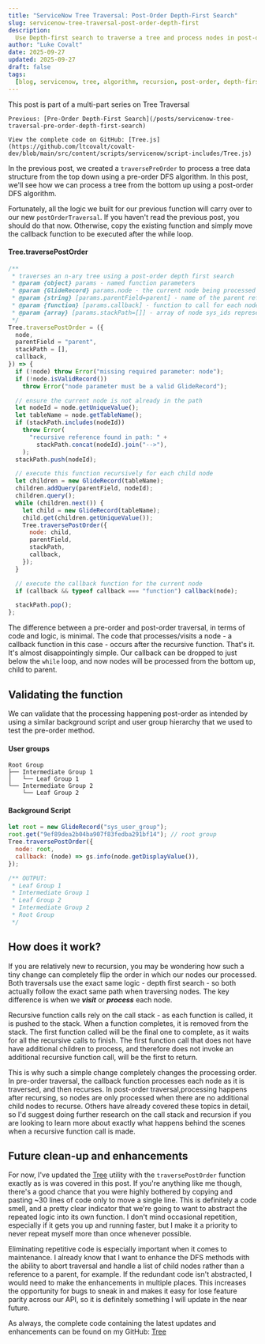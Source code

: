 ```yaml
---
title: "ServiceNow Tree Traversal: Post-Order Depth-First Search"
slug: servicenow-tree-traversal-post-order-depth-first
description:
  Use Depth-first search to traverse a tree and process nodes in post-order
author: "Luke Covalt"
date: 2025-09-27
updated: 2025-09-27
draft: false
tags:
  [blog, servicenow, tree, algorithm, recursion, post-order, depth-first, dfs]
---
```


<Alert type="info">
	This post is part of a multi-part series on Tree Traversal  
	
	Previous: [Pre-Order Depth-First Search](/posts/servicenow-tree-traversal-pre-order-depth-first-search)

    View the complete code on GitHub: [Tree.js](https://github.com/ltcovalt/covalt-dev/blob/main/src/content/scripts/servicenow/script-includes/Tree.js)

</Alert>

In the previous post, we created a `traversePreOrder` to process a tree data
structure from the top down using a pre-order DFS algorithm. In this post, we'll
see how we can process a tree from the bottom up using a post-order DFS
algorithm.

Fortunately, all the logic we built for our previous function will carry over to
our new `postOrderTraversal`. If you haven't read the previous post, you should
do that now. Otherwise, copy the existing function and simply move the callback
function to be executed after the while loop.

#### Tree.traversePostOrder

```js
/**
 * traverses an n-ary tree using a post-order depth first search
 * @param {object} params - named function parameters
 * @param {GlideRecord} params.node - the current node being processed
 * @param {string} [params.parentField=parent] - name of the parent reference field
 * @param {function} [params.callback] - function to call for each node visited
 * @param {array} [params.stackPath=[]] - array of node sys_ids representing the current path of nodes already visited
 */
Tree.traversePostOrder = ({
  node,
  parentField = "parent",
  stackPath = [],
  callback,
}) => {
  if (!node) throw Error("missing required parameter: node");
  if (!node.isValidRecord())
    throw Error("node parameter must be a valid GlideRecord");

  // ensure the current node is not already in the path
  let nodeId = node.getUniqueValue();
  let tableName = node.getTableName();
  if (stackPath.includes(nodeId))
    throw Error(
      "recursive reference found in path: " +
        stackPath.concat(nodeId).join("-->"),
    );
  stackPath.push(nodeId);

  // execute this function recursively for each child node
  let children = new GlideRecord(tableName);
  children.addQuery(parentField, nodeId);
  children.query();
  while (children.next()) {
    let child = new GlideRecord(tableName);
    child.get(children.getUniqueValue());
    Tree.traversePostOrder({
      node: child,
      parentField,
      stackPath,
      callback,
    });
  }

  // execute the callback function for the current node
  if (callback && typeof callback === "function") callback(node);

  stackPath.pop();
};
```

The difference between a pre-order and post-order traversal, in terms of code
and logic, is minimal. The code that processes/visits a node - a callback
function in this case - occurs after the recursive function. That's it. It's
almost disappointingly simple. Our callback can be dropped to just below the
`while` loop, and now nodes will be processed from the bottom up, child to
parent.

## Validating the function

We can validate that the processing happening post-order as intended by using a
similar background script and user group hierarchy that we used to test the
pre-order method.

#### User groups

```
Root Group
├── Intermediate Group 1
│	└── Leaf Group 1
└── Intermediate Group 2
	└── Leaf Group 2
```

#### Background Script

```js
let root = new GlideRecord("sys_user_group");
root.get("9ef89dea2b04ba907f83fedba291bf14"); // root group
Tree.traversePostOrder({
  node: root,
  callback: (node) => gs.info(node.getDisplayValue()),
});

/** OUTPUT:
 * Leaf Group 1
 * Intermediate Group 1
 * Leaf Group 2
 * Intermediate Group 2
 * Root Group
 */
```

## How does it work?

If you are relatively new to recursion, you may be wondering how such a tiny
change can completely flip the order in which our nodes our processed. Both
traversals use the exact same logic - depth first search - so both actually
follow the exact same path when traversing nodes. The key difference is when we
**_visit_** or **_process_** each node.

Recursive function calls rely on the call stack - as each function is called, it
is pushed to the stack. When a function completes, it is removed from the stack.
The first function called will be the final one to complete, as it waits for all
the recursive calls to finish. The first function call that does not have have
additional children to process, and therefore does not invoke an additional
recursive function call, will be the first to return.

This is why such a simple change completely changes the processing order. In
pre-order traversal, the callback function processes each node as it is
traversed, and then recurses. In post-order traversal,processing happens after
recursing, so nodes are only processed when there are no additional child nodes
to recurse. Others have already covered these topics in detail, so I'd suggest
doing further research on the call stack and recursion if you are looking to
learn more about exactly what happens behind the scenes when a recursive
function call is made.

## Future clean-up and enhancements

For now, I've updated the
[Tree](https://github.com/ltcovalt/covalt-dev/blob/main/src/content/scripts/servicenow/script-includes/Tree.js)
utility with the `traversePostOrder` function exactly as is was covered in this
post. If you're anything like me though, there's a good chance that you were
highly bothered by copying and pasting ~30 lines of code only to move a single
line. This is definitely a code smell, and a pretty clear indicator that we're
going to want to abstract the repeated logic into its own function. I don't mind
occasional repetition, especially if it gets you up and running faster, but I
make it a priority to never repeat myself more than once whenever possible.

Eliminating repetitive code is especially important when it comes to
maintenance. I already know that I want to enhance the DFS methods with the
ability to abort traversal and handle a list of child nodes rather than a
reference to a parent, for example. If the redundant code isn't abstracted, I
would need to make the enhancements in multiple places. This increases the
opportunity for bugs to sneak in and makes it easy for lose feature parity
across our API, so it is definitely something I will update in the near future.

As always, the complete code containing the latest updates and enhancements can
be found on my GitHub:
[Tree](https://github.com/ltcovalt/covalt-dev/blob/main/src/content/scripts/servicenow/script-includes/Tree.js)
